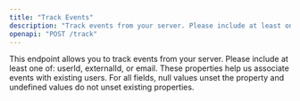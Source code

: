 ```yaml
---
title: "Track Events"
description: "Track events from your server. Please include at least one of: userId, externalId, or email. These properties help us associate events with existing users. For all fields, null values unset the property and undefined values do not unset existing properties."
openapi: "POST /track"
---
```


<Note>
This endpoint allows you to track events from your server. Please include at least one of: userId, externalId, or email. These properties help us associate events with existing users. For all fields, null values unset the property and undefined values do not unset existing properties.
</Note>
